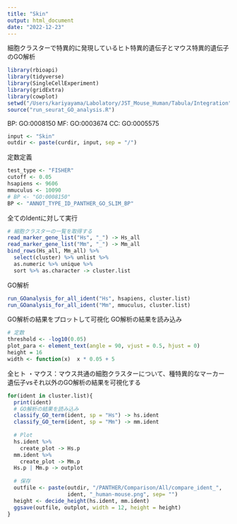 ```yaml
---
title: "Skin"
output: html_document
date: "2022-12-23"
---
```

細胞クラスターで特異的に発現しているヒト特異的遺伝子とマウス特異的遺伝子のGO解析
```r
library(rbioapi)
library(tidyverse)
library(SingleCellExperiment)
library(gridExtra)
library(cowplot)
setwd("/Users/kariyayama/Labolatory/JST_Mouse_Human/Tabula/Integration")
source("run_seurat_GO_analysis.R")
```

BP: GO:0008150
MF: GO:0003674
CC: GO:0005575
```r
input <- "Skin"
outdir <- paste(curdir, input, sep = "/")
```

定数定義
```r
test_type <- "FISHER"
cutoff <- 0.05
hsapiens <- 9606
mmuculus <- 10090
# BP <- "GO:0008150"
BP <- "ANNOT_TYPE_ID_PANTHER_GO_SLIM_BP"
```

全てのIdentに対して実行
```r
# 細胞クラスターの一覧を取得する                                             
read_marker_gene_list("Hs", "_") -> Hs_all
read_marker_gene_list("Mm", "_") -> Mm_all
bind_rows(Hs_all, Mm_all) %>%
  select(cluster) %>% unlist %>%
  as.numeric %>% unique %>%
  sort %>% as.character -> cluster.list
```

GO解析
```r
run_GOanalysis_for_all_ident("Hs", hsapiens, cluster.list)
run_GOanalysis_for_all_ident("Mm", mmuculus, cluster.list)
```
GO解析の結果をプロットして可視化
GO解析の結果を読み込み
```r
# 定数
threshold <- -log10(0.05)
plot_para <- element_text(angle = 90, vjust = 0.5, hjust = 0)
height = 16
width <- function(x)  x * 0.05 + 5
```  

全ヒト ・マウス：マウス共通の細胞クラスターについて、種特異的なマーカー遺伝子vsそれ以外のGO解析の結果を可視化する
```r
for(ident in cluster.list){
  print(ident)
  # GO解析の結果を読み込み
  classify_GO_term(ident, sp = "Hs") -> hs.ident
  classify_GO_term(ident, sp = "Mm") -> mm.ident
  
  # Plot
  hs.ident %>%
    create_plot -> Hs.p
  mm.ident %>%
    create_plot -> Mm.p
  Hs.p | Mm.p -> outplot
  
  # 保存
  outfile <- paste(outdir, "/PANTHER/Comparison/All/compare_ident_",
                   ident, "_human-mouse.png", sep= "")
  height <- decide_height(hs.ident, mm.ident)
  ggsave(outfile, outplot, width = 12, height = height)
}
```


